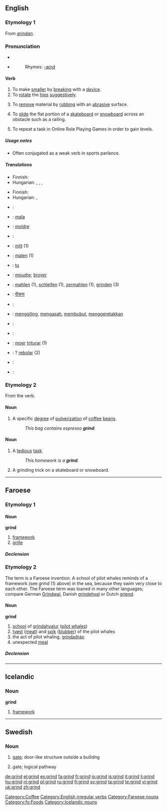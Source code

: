 ==English==

===Etymology 1===
From {{OE.}} ''[[grindan]]''.

===Pronunciation===
* {{IPA|/'gɻaɪnd/}}
* {{audio|en-us-grind.ogg|Audio (US)}}
*: Rhymes: [[Rhymes:English:-aɪnd|-aɪnd]]

====Verb====
{{en-verb|grinds|grinding|ground|'''[[ground]]''' or archaic '''[[grounden]]'''}}

# To make [[smaller]] by [[break]]ing with a [[device]].
# To [[rotate]] the [[hips]] [[suggestive]]ly.
# {{context|metalworking}} To [[remove]] material by [[rub]]bing with an [[abrasive]] surface.
# {{sports}} To [[slide]] the flat portion of a [[skateboard]] or [[snowboard]] across an obstacle such as a railing.
# {{gaming}} To repeat a task in Online Role Playing Games in order to gain levels.

=====Usage notes=====
* Often conjugated as a weak verb in sports parlance.

=====Translations=====
{{trans-top|to make smaller by breaking with a device}}
* Finnish: {{t|fi|jauhaa}}
* Hungarian: {{t|hu|őröl}}, {{t|hu|darál}}, {{t|hu|morzsol}}, {{t|hu|zúz}}
{{trans-mid}}
{{trans-bottom}}

{{trans-top|to rotate the hips suggestively}}
{{trans-mid}}
{{trans-bottom}}

{{trans-top|to remove material by rubbing with an abrasive surface}}
* Finnish: {{t|fi|hioa}}
* Hungarian: {{t|hu|köszörül}},
{{trans-mid}}
{{trans-bottom}}

{{trans-top|to slide the flat portion of a skateboard or snowboard across an obstacle such as a railing}}
{{trans-mid}}
{{trans-bottom}}

{{trans-top|to repeat a task in Online Role Playing Games in order to gain levels}}
{{trans-mid}}
{{trans-bottom}}

{{checktrans-top}}
* {{ttbc|Albanian}}: {{t+|sq|bluaj|xs=Albanian}}
* {{ttbc|Breton}}: [[mala]]
* {{ttbc|Catalan}}: [[moldre]]
* {{ttbc|Croatian}}: {{t-|hr|mljeti}}
* {{ttbc|Czech}}: [[mlít]] (1)
* {{ttbc|Dutch}}: [[malen]] (1)
* {{ttbc|Ewe}}: [[tu]]
* {{ttbc|French}}: [[moudre]]; [[broyer]]
* {{ttbc|German}}: [[mahlen]] (1), [[schleifen]] (1), [[zermahlen]] (1), [[grinden]] (3)
{{checktrans-mid}}
* {{ttbc|Hindi}}: [[पीसना]]
* {{ttbc|Icelandic}}: {{t+|is|mala}}
* {{ttbc|Indonesian}}: [[giling|menggiling]], [[asah|mengasah]], [[bubut|membubut]], [[geretak|menggeretakkan]]
* {{ttbc|Italian}}: {{t-|it|macinare}}
* {{ttbc|Norwegian}}: {{t+|no|male}}
* {{ttbc|Portuguese}}: [[moer]] [[triturar]] (1)
* {{ttbc|Portuguese}}: ? [[rebolar]] (2)
* {{ttbc|Spanish}}: {{t+|es|moler}}
* {{ttbc|Swedish}}: {{t+|sv|mala}}
{{checktrans-bottom}}

===Etymology 2===
From the verb.

====Noun====
{{en-noun|grounds}}

# A specific [[degree]] of [[pulverization]] of [[coffee]] [[bean]]s.
#: ''This bag contains espresso '''grind'''.''

====Noun====
{{en-noun}}

# A [[tedious]] [[task]].
#: ''This homework is a '''grind'''.''
# A grinding trick on a skateboard or snowboard.

[[Category:Coffee]]
[[Category:English irregular verbs]]

----

==Faroese==

===Etymology 1===
{{rfe|lang=fo}}

====Noun====
'''grind''' {{f}}

# [[framework]]
# [[grille]]

=====Declension=====
{{fo-decl-noun-f2|grind}}

===Etymology 2===
The term is a Faroese invention. A school of pilot whales reminds of a framework (see ''grind'' (1) above) in the sea, because they swim very close to each other. The Faroese term was loaned in many other languages; compare German [[Grindwal]], Danish [[grindehval]] or Dutch [[griend]].

====Noun====
'''grind''' {{f}}

# [[school]] of [[grindahvalur]] ([[pilot whale]]s)
# [[tvøst]] ([[meat]]) and [[spik]] ([[blubber]]) of the pilot whales
# the act of pilot whaling, [[grindadráp]]
# unexpected [[meal]]

=====Declension=====
{{fo-decl-noun-f2|grind}}

[[Category:Faroese nouns]]
[[Category:fo:Foods]]

----

==Icelandic==

===Noun===
'''grind''' {{f}}

# [[framework]]

[[Category:Icelandic nouns]]

----

==Swedish==
===Noun===
{{infl|sv|noun|g=c}}
{{sv-noun-reg-ar}}

# [[gate]]; door-like structure outside a builidng
# {{context|lang=sv|computing}} gate; logical pathway

[[de:grind]]
[[el:grind]]
[[es:grind]]
[[fa:grind]]
[[fr:grind]]
[[io:grind]]
[[is:grind]]
[[it:grind]]
[[li:grind]]
[[hu:grind]]
[[nl:grind]]
[[pl:grind]]
[[ru:grind]]
[[fi:grind]]
[[sv:grind]]
[[ta:grind]]
[[te:grind]]
[[vi:grind]]
[[uk:grind]]
[[zh:grind]]